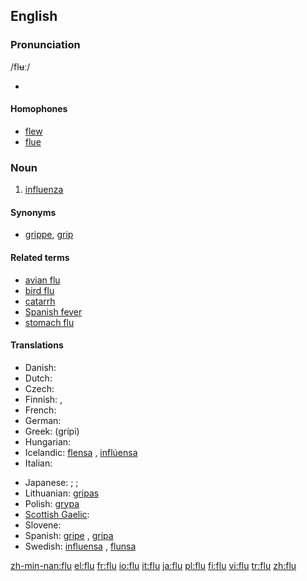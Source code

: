 ==English==

===Pronunciation===
/flʉː/
* {{audio|en-us-flu.ogg|Audio (US)}}

====Homophones====
* [[flew]]
* [[flue]]

===Noun===
{{en-noun}}

# [[influenza]]

====Synonyms====
* [[grippe]], [[grip]]

====Related terms====
* [[avian flu]]
* [[bird flu]]
* [[catarrh]]
* [[Spanish fever]]
* [[stomach flu]]

====Translations====
{{trans-top|influenza}}
* Danish: {{t-|da|influenza|c}}
* Dutch: {{t+|nl|griep|f}}
* Czech: {{t-|cs|chřipka|f}}
* Finnish: {{t+|fi|influenssa}}, {{t-|fi|flunssa}}
* French: {{t+|fr|grippe|f}}
* German: {{t+|de|Grippe|f}}
* Greek: {{t+|el|γρίπη|f|sc=Grek}} (grípi)
* Hungarian: {{t+|hu|influenza}}
* Icelandic: [[flensa]] {{f}}, [[inflúensa]] {{f}}
* Italian: {{t+|it|influenza|f}}
{{trans-mid}}
* Japanese: {{qualifier|general}} {{t+|ja|風邪|tr=kaze|sc=Jpan}}; {{qualifier|detailed}} {{t|ja|ウイルス性の風邪|tr=uirusu-sei no kaze|sc=Jpan}}; {{qualifier|medical}} {{t+|ja|流行性感冒|tr=ryūkōsē-kanbō|sc=Jpan}}
* Lithuanian: [[gripas]] {{m}}
* Polish: [[grypa]] {{f}}
* [[Scottish Gaelic]]: {{t-|gd|cnatan mòr|m|xs=Scottish Gaelic}}
* Slovene: {{t+|sl|gripa|f}}
* Spanish: [[gripe]] {{f}}, [[gripa]] {{f}} {{italbrac|Colombia|Mexico}}
* Swedish: [[influensa]] {{c}}, [[flunsa]] {{c}}
{{trans-bottom}}

[[zh-min-nan:flu]]
[[el:flu]]
[[fr:flu]]
[[io:flu]]
[[it:flu]]
[[ja:flu]]
[[pl:flu]]
[[fi:flu]]
[[vi:flu]]
[[tr:flu]]
[[zh:flu]]